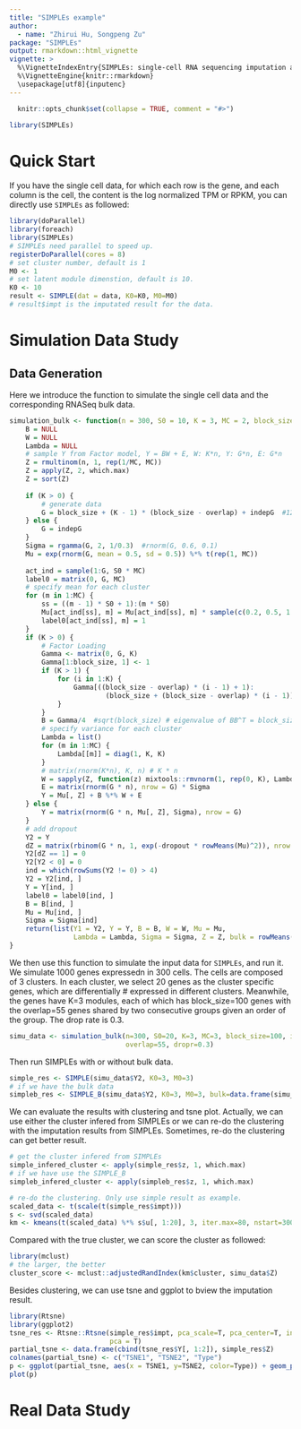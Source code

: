 ```yaml
---
title: "SIMPLEs example"
author:
  - name: "Zhirui Hu, Songpeng Zu"
package: "SIMPLEs"
output: rmarkdown::html_vignette
vignette: >
  %\VignetteIndexEntry{SIMPLEs: single-cell RNA sequencing imputation and cell clustering methods by modeling gene module variation}
  %\VignetteEngine{knitr::rmarkdown}
  \usepackage[utf8]{inputenc}
---
```

```r
  knitr::opts_chunk$set(collapse = TRUE, comment = "#>")
```

```r
library(SIMPLEs)
```
# Quick Start
If you have the single cell data, for which each row is the gene, and each column is the cell, the content is the log normalized TPM or RPKM, you can directly use `SIMPLEs` as followed:
```r
library(doParallel)
library(foreach)
library(SIMPLEs)
# SIMPLEs need parallel to speed up.
registerDoParallel(cores = 8)
# set cluster number, default is 1
M0 <- 1
# set latent module dimenstion, default is 10.
K0 <- 10
result <- SIMPLE(dat = data, K0=K0, M0=M0)
# result$impt is the imputated result for the data.
```

# Simulation Data Study
## Data Generation
Here we introduce the function to simulate the single cell data and the corresponding RNASeq bulk data.
```r
simulation_bulk <- function(n = 300, S0 = 10, K = 3, MC = 2, block_size = 50, overlap = 15, indepG = 30, dropout = 0.3) {
    B = NULL
    W = NULL
    Lambda = NULL
    # sample Y from Factor model, Y = BW + E, W: K*n, Y: G*n, E: G*n
    Z = rmultinom(n, 1, rep(1/MC, MC))
    Z = apply(Z, 2, which.max)
    Z = sort(Z)
    
    if (K > 0) {
        # generate data
        G = block_size + (K - 1) * (block_size - overlap) + indepG  #120
    } else {
        G = indepG
    }
    Sigma = rgamma(G, 2, 1/0.3)  #rnorm(G, 0.6, 0.1)
    Mu = exp(rnorm(G, mean = 0.5, sd = 0.5)) %*% t(rep(1, MC))
    
    act_ind = sample(1:G, S0 * MC)
    label0 = matrix(0, G, MC)
    # specify mean for each cluster
    for (m in 1:MC) {
        ss = ((m - 1) * S0 + 1):(m * S0)
        Mu[act_ind[ss], m] = Mu[act_ind[ss], m] * sample(c(0.2, 0.5, 1.2, 1.5, 2), S0, replace = T)
        label0[act_ind[ss], m] = 1
    }
    if (K > 0) {
        # Factor Loading
        Gamma <- matrix(0, G, K)
        Gamma[1:block_size, 1] <- 1
        if (K > 1) {
            for (i in 1:K) {
                Gamma[((block_size - overlap) * (i - 1) + 1):
                        (block_size + (block_size - overlap) * (i - 1)), i] <- 1
            }
        }
        B = Gamma/4  #sqrt(block_size) # eigenvalue of BB^T = block_size * B^2
        # specify variance for each cluster
        Lambda = list()
        for (m in 1:MC) {
            Lambda[[m]] = diag(1, K, K)
        }
        # matrix(rnorm(K*n), K, n) # K * n
        W = sapply(Z, function(z) mixtools::rmvnorm(1, rep(0, K), Lambda[[z]]))
        E = matrix(rnorm(G * n), nrow = G) * Sigma
        Y = Mu[, Z] + B %*% W + E
    } else {
        Y = matrix(rnorm(G * n, Mu[, Z], Sigma), nrow = G)
    }
    # add dropout
    Y2 = Y
    dZ = matrix(rbinom(G * n, 1, exp(-dropout * rowMeans(Mu)^2)), nrow = G)  # 0.3
    Y2[dZ == 1] = 0
    Y2[Y2 < 0] = 0
    ind = which(rowSums(Y2 != 0) > 4)
    Y2 = Y2[ind, ]
    Y = Y[ind, ]
    label0 = label0[ind, ]
    B = B[ind, ]
    Mu = Mu[ind, ]
    Sigma = Sigma[ind]
    return(list(Y1 = Y2, Y = Y, B = B, W = W, Mu = Mu, 
                Lambda = Lambda, Sigma = Sigma, Z = Z, bulk = rowMeans(Mu[, Z]), S_label = label0))
}
```

We then use this function to simulate the input data for `SIMPLEs`, and run it.
We simulate 1000 genes expressedn in 300 cells. The cells are composed of 3
clusters. In each cluster, we select 20 genes as the cluster specific genes,
which are differentially # expressed in different clusters. Meanwhile, the genes
have K=3 modules, each of which has block_size=100 genes with the overlap=55
genes shared by two consecutive groups given an order of the group. The drop
rate is 0.3.

```r
simu_data <- simulation_bulk(n=300, S0=20, K=3, MC=3, block_size=100, indepG=1000-190,
                             overlap=55, dropr=0.3)
```
Then run SIMPLEs with or without bulk data. 
```r
simple_res <- SIMPLE(simu_data$Y2, K0=3, M0=3)
# if we have the bulk data
simpleb_res <- SIMPLE_B(simu_data$Y2, K0=3, M0=3, bulk=data.frame(simu_data$bulk))
```

We can evaluate the results with clustering and tsne plot.
Actually, we can use either the cluster infered from SIMPLEs or we can re-do the clustering
with the imputation results from SIMPLEs. Sometimes, re-do the clustering can get better
result.

```r
# get the cluster infered from SIMPLEs
simple_infered_cluster <- apply(simple_res$z, 1, which.max)
# if we have use the SIMPLE_B
simpleb_infered_cluster <- apply(simpleb_res$z, 1, which.max)
```

```r
# re-do the clustering. Only use simple result as example. 
scaled_data <- t(scale(t(simple_res$impt)))
s <- svd(scaled_data)
km <- kmeans(t(scaled_data) %*% s$u[, 1:20], 3, iter.max=80, nstart=300)
```
Compared with the true cluster, we can score the cluster as followed:
```r
library(mclust)
# the larger, the better
cluster_score <- mclust::adjustedRandIndex(km$cluster, simu_data$Z)
```

Besides clustering, we can use tsne and ggplot to bview the imputation result.
```r
library(Rtsne)
library(ggplot2)
tsne_res <- Rtsne::Rtsne(simple_res$impt, pca_scale=T, pca_center=T, initial_dims=20,
                         pca = T)
partial_tsne <- data.frame(cbind(tsne_res$Y[, 1:2]), simple_res$Z)
colnames(partial_tsne) <- c("TSNE1", "TSNE2", "Type")
p <- ggplot(partial_tsne, aes(x = TSNE1, y=TSNE2, color=Type)) + geom_point() + theme_bw()
plot(p)
```
# Real Data Study

